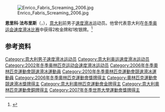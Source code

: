 {{NoteTA|G1=Sports}}

[[File:Enrico_Fabris_Screaming_2006.jpg|thumb]]

'''恩里科·法布里斯'''（{{lang-it|Enrico Fabris}}，{{bd|1981年|10月5日||}}），[[意大利|意大利]]前男子[[速度滑冰|速度滑冰]]运动员。他曾代表意大利在[[冬季奥运会速度滑冰比赛|冬季奥运会速度滑冰比赛]]中获得2枚金牌和1枚银牌。<ref>{{Cite web|title=Enrico FABRIS|url=https://www.olympic.org/enrico-fabris|accessdate=2021-04-05|work=International Olympic Committee|archive-date=2021-03-01|archive-url=https://web.archive.org/web/20210301110831/https://www.olympic.org/enrico-fabris|dead-url=no}}</ref>

== 参考资料 ==
{{reflist}}

{{奥林匹克运动会速度滑冰比赛男子1500米冠军}}
{{奥林匹克运动会速度滑冰比赛男子团体追逐赛冠军}}

{{Authority control}}
{{DEFAULTSORT:Fabris, Enrico}}
[[Category:意大利男子速度滑冰运动员|Category:意大利男子速度滑冰运动员]]
[[Category:意大利奥运速度滑冰运动员|Category:意大利奥运速度滑冰运动员]]
[[Category:2002年冬季奥林匹克运动会速度滑冰运动员|Category:2002年冬季奥林匹克运动会速度滑冰运动员]]
[[Category:2006年冬季奧林匹克運動會競速滑冰運動員|Category:2006年冬季奧林匹克運動會競速滑冰運動員]]
[[Category:2010年冬季奧林匹克運動會競速滑冰運動員|Category:2010年冬季奧林匹克運動會競速滑冰運動員]]
[[Category:2006年冬季奧林匹克運動會獎牌得主|Category:2006年冬季奧林匹克運動會獎牌得主]]
[[Category:奧林匹克運動會競速滑冰獎牌得主|Category:奧林匹克運動會競速滑冰獎牌得主]]
[[Category:意大利奧林匹克運動會金牌得主|Category:意大利奧林匹克運動會金牌得主]]
[[Category:意大利奧林匹克運動會銅牌得主|Category:意大利奧林匹克運動會銅牌得主]]
[[Category:2007年冬季世界大學運動會獎牌得主|Category:2007年冬季世界大學運動會獎牌得主]]